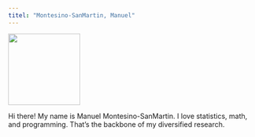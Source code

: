 ```yaml
---
titel: "Montesino-SanMartin, Manuel"
---
```


![](images/mmontesinosanmartin.jpg){width="146"}

Hi there! My name is Manuel Montesino-SanMartin. I love statistics, math, and programming. That's the backbone of my diversified research.

